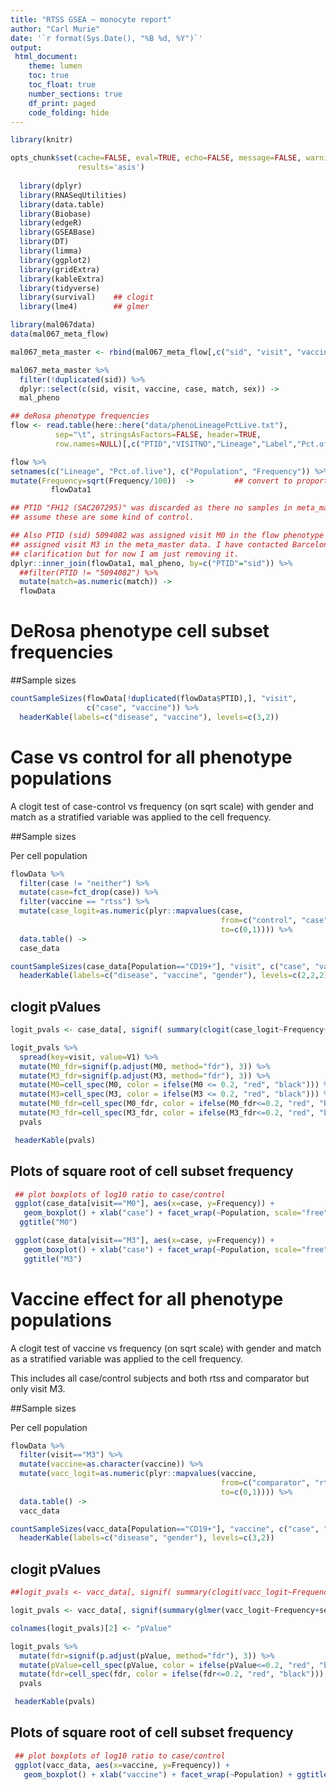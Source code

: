 ```yaml
---
title: "RTSS GSEA ~ monocyte report"
author: "Carl Murie"
date: '`r format(Sys.Date(), "%B %d, %Y")`'
output: 
 html_document:
    theme: lumen
    toc: true
    toc_float: true
    number_sections: true
    df_print: paged
    code_folding: hide
---
```


```r
library(knitr)

opts_chunk$set(cache=FALSE, eval=TRUE, echo=FALSE, message=FALSE, warning=FALSE,
               results='asis')
  
  library(dplyr)
  library(RNASeqUtilities)
  library(data.table)
  library(Biobase)
  library(edgeR)
  library(GSEABase)
  library(DT)
  library(limma)
  library(ggplot2)
  library(gridExtra)
  library(kableExtra)
  library(tidyverse)
  library(survival)    ## clogit
  library(lme4)        ## glmer
```


```r
library(mal067data)
data(mal067_meta_flow)

mal067_meta_master <- rbind(mal067_meta_flow[,c("sid", "visit", "vaccine", "case", "match", "sex")], mal067_meta_rnaseq[,c("sid", "visit", "vaccine", "case", "match", "sex")])

mal067_meta_master %>%
  filter(!duplicated(sid)) %>%
  dplyr::select(c(sid, visit, vaccine, case, match, sex)) ->
  mal_pheno

## deRosa phenotype frequencies
flow <- read.table(here::here("data/phenoLineagePctLive.txt"),
          sep="\t", stringsAsFactors=FALSE, header=TRUE,
          row.names=NULL)[,c("PTID","VISITNO","Lineage","Label","Pct.of.live")] 

flow %>%
setnames(c("Lineage", "Pct.of.live"), c("Population", "Frequency")) %>%
mutate(Frequency=sqrt(Frequency/100))  ->         ## convert to proportion 
         flowData1

## PTID "FH12 (SAC207295)" was discarded as there no samples in meta_master. I 
## assume these are some kind of control.

## Also PTID (sid) 5094082 was assigned visit M0 in the flow phenotype data and 
## assigned visit M3 in the meta_master data. I have contacted Barcelona for 
## clarification but for now I am just removing it.
dplyr::inner_join(flowData1, mal_pheno, by=c("PTID"="sid")) %>%
  ##filter(PTID != "5094082") %>%
  mutate(match=as.numeric(match)) ->
  flowData
```

# DeRosa phenotype cell subset frequencies  
  
##Sample sizes
  
```r
countSampleSizes(flowData[!duplicated(flowData$PTID),], "visit", 
                 c("case", "vaccine")) %>%
  headerKable(labels=c("disease", "vaccine"), levels=c(3,2))
```
  
# Case vs control for all phenotype populations  
  
A clogit test of case-control vs frequency (on sqrt scale) with gender and match as a stratified variable was applied to the cell frequency. 

##Sample sizes  
  
Per cell population
  
```r

flowData %>%
  filter(case != "neither") %>%
  mutate(case=fct_drop(case)) %>%
  filter(vaccine == "rtss") %>%
  mutate(case_logit=as.numeric(plyr::mapvalues(case, 
                                               from=c("control", "case"),
                                               to=c(0,1)))) %>%   
  data.table() -> 
  case_data

countSampleSizes(case_data[Population=="CD19+"], "visit", c("case", "vaccine", "sex")) %>%
  headerKable(labels=c("disease", "vaccine", "gender"), levels=c(2,2,2))
```
 
## clogit pValues  
  
```r

logit_pvals <- case_data[, signif( summary(clogit(case_logit~Frequency+sex+strata(match)))$coefficients["Frequency", 5], 3), by=.(visit, Population)]

logit_pvals %>%
  spread(key=visit, value=V1) %>%
  mutate(M0_fdr=signif(p.adjust(M0, method="fdr"), 3)) %>%
  mutate(M3_fdr=signif(p.adjust(M3, method="fdr"), 3)) %>%
  mutate(M0=cell_spec(M0, color = ifelse(M0 <= 0.2, "red", "black"))) %>%
  mutate(M3=cell_spec(M3, color = ifelse(M3 <= 0.2, "red", "black"))) %>%
  mutate(M0_fdr=cell_spec(M0_fdr, color = ifelse(M0_fdr<=0.2, "red", "black"))) %>%
  mutate(M3_fdr=cell_spec(M3_fdr, color = ifelse(M3_fdr<=0.2, "red", "black"))) ->
  pvals

 headerKable(pvals)
```
  
## Plots of square root of cell subset frequency  
  
```r

 ## plot boxplots of log10 ratio to case/control
 ggplot(case_data[visit=="M0"], aes(x=case, y=Frequency)) + 
   geom_boxplot() + xlab("case") + facet_wrap(~Population, scale="free") +
  ggtitle("M0")

 ggplot(case_data[visit=="M3"], aes(x=case, y=Frequency)) + 
   geom_boxplot() + xlab("case") + facet_wrap(~Population, scale="free") +
   ggtitle("M3")

```

# Vaccine effect for all phenotype populations  
  
A clogit test of vaccine vs frequency (on sqrt scale) with gender and match as a stratified variable was applied to the cell frequency.  
  
This includes all case/control subjects and both rtss and comparator but only visit M3.

##Sample sizes  
  
Per cell population
  
```r

flowData %>%
  filter(visit=="M3") %>%
  mutate(vaccine=as.character(vaccine)) %>%
  mutate(vacc_logit=as.numeric(plyr::mapvalues(vaccine, 
                                               from=c("comparator", "rtss"),
                                               to=c(0,1)))) %>%   
  data.table() -> 
  vacc_data

countSampleSizes(vacc_data[Population=="CD19+"], "vaccine", c("case", "sex")) %>%
  headerKable(labels=c("disease", "gender"), levels=c(3,2))
```
 
## clogit pValues  
  
```r

##logit_pvals <- vacc_data[, signif( summary(clogit(vacc_logit~Frequency+sex+strata(match)))$coefficients["Frequency", 5], 3), by=.(Population)]

logit_pvals <- vacc_data[, signif(summary(glmer(vacc_logit~Frequency+sex+(1|match), family="binomial"))$coefficients["Frequency", 4], 3), by=.(Population)]

colnames(logit_pvals)[2] <- "pValue"

logit_pvals %>%
  mutate(fdr=signif(p.adjust(pValue, method="fdr"), 3)) %>%
  mutate(pValue=cell_spec(pValue, color = ifelse(pValue<=0.2, "red", "black"))) %>%
  mutate(fdr=cell_spec(fdr, color = ifelse(fdr<=0.2, "red", "black"))) ->
  pvals

 headerKable(pvals)
```
  
## Plots of square root of cell subset frequency  
  
```r

 ## plot boxplots of log10 ratio to case/control
 ggplot(vacc_data, aes(x=vaccine, y=Frequency)) + 
   geom_boxplot() + xlab("vaccine") + facet_wrap(~Population) + ggtitle("M3")

```
